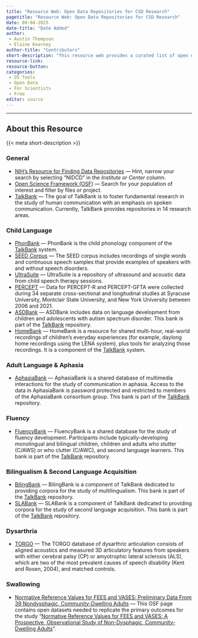 ```yaml
---
title: "Resource Web: Open Data Repositories for CSD Research"
pagetitle: "Resource Web: Open Data Repositories for CSD Research"
date: 09-04-2025
date-title: "Date Added"
author: 
 - Austin Thompson
 - Elaine Kearney
author-title: "Contributors"
short-description: "This resource web provides a curated list of open data repositories relevant to Communication Sciences and Disorders (CSD) research."
resource-link: 
resource-button:
categories:
 - OS Tools
 - Open Data
 - For Scientists
 - Free
editor: source
---
```


------------------------------------------------------------------------

## About this Resource

{{< meta short-description >}}

### General

-   [NIH's Resource for Finding Data Repositories](https://sharing.nih.gov/data-management-and-sharing-policy/sharing-scientific-data/repositories-for-sharing-scientific-data) — Hint, narrow your search by selecting "NIDCD" in the *Institute or Center* column.
-   [Open Science Framework (OSF)](https://osf.io/) — Search for your population of interest and filter by files or project.
-   [TalkBank](https://talkbank.org/) — The goal of TalkBank is to foster fundamental research in the study of human communication with an emphasis on spoken communication. Currently, TalkBank provides repositories in 14 research areas.

### Child Language

-   [PhonBank](https://talkbank.org/phon/index.html) — PhonBank is the child phonology component of the [TalkBank](https://talkbank.org/) system.
-   [SEED Corpus](https://osf.io/ygc8n/) — The SEED corpus includes recordings of single words and continuous speech samples that provide examples of speakers with and without speech disorders.
-   [UltraSuite](https://www.ultrax-speech.org/ultrasuite/) — UltraSuite is a repository of ultrasound and acoustic data from child speech therapy sessions.
-   [PERCEPT](https://osf.io/nqzd9/) — Data for PERCEPT-R and PERCEPT-GFTA were collected during 34 separate cross-sectional and longitudinal studies at Syracuse University, Montclair State University, and New York University between 2006 and 2021.
-   [ASDBank](https://asd.talkbank.org/) — ASDBank includes data on language development from children and adolescents with autism spectrum disorder. This bank is part of the [TalkBank](https://talkbank.org/) repository.
-   [HomeBank](https://homebank.talkbank.org/) — HomeBank is a resource for shared multi-hour, real-world recordings of children’s everyday experiences (for example, daylong home recordings using the LENA system), plus tools for analyzing those recordings. It is a component of the [TalkBank](https://talkbank.org/) system.

### Adult Language & Aphasia

-   [AphasiaBank](https://aphasia.talkbank.org/) — AphasiaBank is a shared database of multimedia interactions for the study of communication in aphasia. Access to the data in AphasiaBank is password protected and restricted to members of the AphasiaBank consortium group. This bank is part of the [TalkBank](https://talkbank.org/) repository.

### Fluency

-   [FluencyBank](https://fluency.talkbank.org/) — FluencyBank is a shared database for the study of fluency development. Participants include typically-developing monolingual and bilingual children, children and adults who stutter (C/AWS) or who clutter (C/AWC), and second language learners. This bank is part of the [TalkBank](https://talkbank.org/) repository.

### Bilingualism & Second Language Acquisition

-   [BilingBank](https://biling.talkbank.org/) — BilingBank is a component of TalkBank dedicated to providing corpora for the study of multilingualism. This bank is part of the [TalkBank](https://talkbank.org/) repository.
-   [SLABank](https://slabank.talkbank.org/) — SLABank is a component of TalkBank dedicated to providing corpora for the study of second language acquisition. This bank is part of the [TalkBank](https://talkbank.org/) repository.

### Dysarthria

-   [TORGO](http://www.cs.toronto.edu/~complingweb/data/TORGO/torgo.html) — The TORGO database of dysarthric articulation consists of aligned acoustics and measured 3D articulatory features from speakers with either cerebral palsy (CP) or amyotrophic lateral sclerosis (ALS), which are two of the most prevalent causes of speech disability (Kent and Rosen, 2004), and matched controls.

### Swallowing

-   [Normative Reference Values for FEES and VASES: Preliminary Data From 39 Nondysphagic, Community-Dwelling Adults](https://osf.io/4anzm/) — This OSF page contains open datasets needed to replicate the primary outcomes for the study "[Normative Reference Values for FEES and VASES: A Prospective, Observational Study of Non-Dysphagic, Community-Dwelling Adults](https://pubs.asha.org/doi/10.1044/2023_JSLHR-23-00132?url_ver=Z39.88-2003&rfr_id=ori:rid:crossref.org&rfr_dat=cr_pub%20%200pubmed)".
